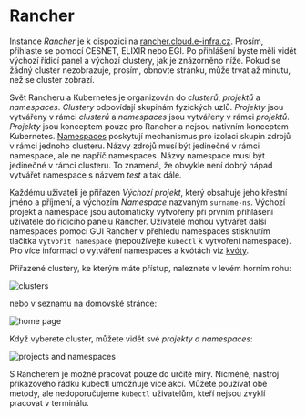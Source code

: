 # Rancher

Instance _Rancher_ je k dispozici na [rancher.cloud.e-infra.cz](https://rancher.cloud.e-infra.cz). Prosím, přihlaste se pomocí CESNET, ELIXIR nebo EGI. 
Po přihlášení byste měli vidět výchozí řídicí panel a výchozí clustery, jak je znázorněno níže. Pokud se žádný cluster nezobrazuje, prosím, obnovte stránku, může trvat až minutu, než se cluster zobrazí.

Svět Rancheru a Kubernetes je organizován do *clusterů*, *projektů* a *namespaces*. *Clustery* odpovídají skupinám fyzických uzlů. *Projekty* jsou vytvářeny v rámci *clusterů* a *namespaces* jsou vytvářeny v rámci *projektů*. *Projekty* jsou konceptem pouze pro Rancher a nejsou nativním konceptem Kubernetes. [Namespaces](https://kubernetes.io/docs/concepts/overview/working-with-objects/namespaces/) poskytují mechanismus pro izolaci skupin zdrojů v rámci jednoho clusteru. Názvy zdrojů musí být jedinečné v rámci namespace, ale ne napříč namespaces. Názvy namespace musí být jedinečné v rámci clusteru. To znamená, že obvykle není dobrý nápad vytvářet namespace s názvem *test* a tak dále.

Každému uživateli je přiřazen *Výchozí projekt*, který obsahuje jeho křestní jméno a příjmení, a výchozím *Namespace* nazvaným `surname-ns`. Výchozí projekt a namespace jsou automaticky vytvořeny při prvním přihlášení uživatele do řídicího panelu Rancher. Uživatelé mohou vytvářet další namespaces pomocí GUI Rancher v přehledu namespaces stisknutím tlačítka `Vytvořit namespace` (nepoužívejte `kubectl` k vytvoření namespace). Pro více informací o vytváření namespaces a kvótách viz [kvóty](quotas).

Přiřazené clustery, ke kterým máte přístup, naleznete v levém horním rohu:

![clusters](/img/ceritsc/cluster1.jpg)

nebo v seznamu na domovské stránce:

![home page](/img/ceritsc/cluster2.jpg)

Když vyberete cluster, můžete vidět své *projekty a namespaces*:

![projects and namespaces](/img/ceritsc/projects.jpg)

S Rancherem je možné pracovat pouze do určité míry. Nicméně, nástroj příkazového řádku kubectl umožňuje více akcí. Můžete používat obě metody, ale nedoporučujeme `kubectl` uživatelům, kteří nejsou zvyklí pracovat v terminálu.
